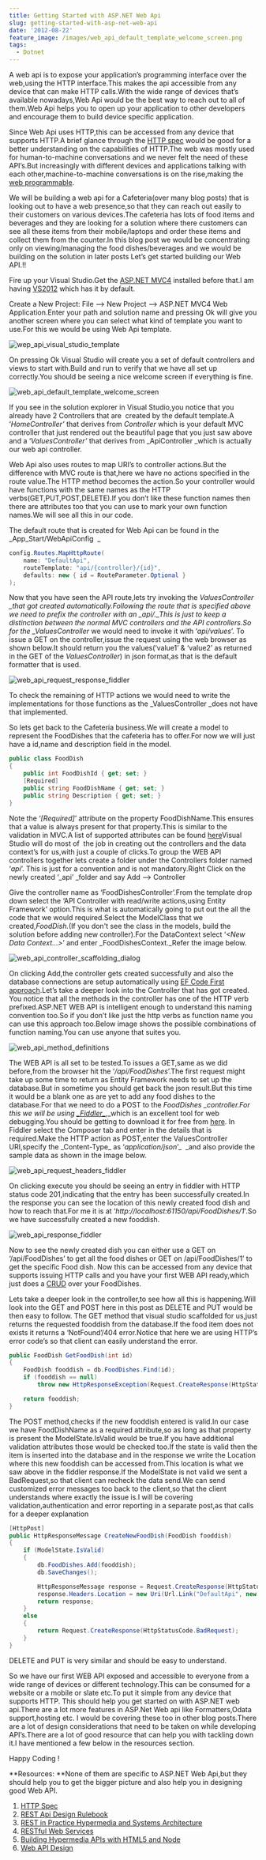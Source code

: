 ```yaml
---
title: Getting Started with ASP.NET Web Api
slug: getting-started-with-asp-net-web-api
date: '2012-08-22'
feature_image: /images/web_api_default_template_welcome_screen.png
tags:
  - Dotnet
---
```

A web api is to expose your application’s programming interface over the web,using the HTTP interface.This makes the api accessible from any device that can make HTTP calls.With the wide range of devices that’s available nowadays,Web Api would be the best way to reach out to all of them.Web Api helps you to open up your application to other developers and encourage them to build device specific application.

Since Web Api uses HTTP,this can be accessed from any device that supports HTTP.A brief glance through the [HTTP spec](http://www.w3.org/Protocols/HTTP/1.1/rfc2616.pdf) would be good for a better understanding on the capabilities of HTTP.The web was mostly used for human-to-machine conversations and we never felt the need of these API’s.But increasingly with different devices and applications talking with each other,machine-to-machine conversations is on the rise,making the [web programmable](http://www.programmableweb.com/).

We will be building a web api for a Cafeteria(over many blog posts) that is looking out to have a web presence,so that they can reach out easily to their customers on various devices.The cafeteria has lots of food items and beverages and they are looking for a solution where there customers can see all these items from their mobile/laptops and order these items and collect them from the counter.In this blog post we would be concentrating only on viewing/managing the food dishes/beverages and we would be building on the solution in later posts Let’s get started building our Web API.!!

Fire up your Visual Studio.Get the [ASP.NET MVC4](http://www.asp.net/mvc/mvc4) installed before that.I am having [VS2012](http://www.microsoft.com/visualstudio/11/en-us) which has it by default.

Create a New Project: File –> New Project –> ASP.NET MVC4 Web Application.Enter your path and solution name and pressing Ok will give you another screen where you can select what kind of template you want to use.For this we would be using Web Api template.

![wep_api_visual_studio_template](/images/web_api_visual_studio_template.png)

On pressing Ok Visual Studio will create you a set of default controllers and views to start with.Build and run to verify that we have all set up correctly.You should be seeing a nice welcome screen if everything is fine.

![web_api_default_template_welcome_screen](/images/web_api_default_template_welcome_screen.png)

If you see in the solution explorer in Visual Studio,you notice that you already have 2 Controllers that are  created by the default template.A ‘_HomeController’_ that derives from _Controller_ which is your default MVC controller that just rendered out the beautiful page that you just saw above and a ‘_ValuesController’_ that derives from \_ApiController \_which is actually our web api controller.

Web Api also uses routes to map URI’s to controller actions.But the difference with MVC route is that,here we have no actions specified in the route value.The HTTP method becomes the action.So your controller would have functions with the same names as the HTTP verbs(GET,PUT,POST,DELETE).If you don’t like these function names then there are attributes too that you can use to mark your own function names.We will see all this in our code.

The default route that is created for Web Api can be found in the \_App\_Start/WebApiConfig  \_

```csharp
config.Routes.MapHttpRoute(
    name: "DefaultApi",
    routeTemplate: "api/{controller}/{id}",
    defaults: new { id = RouteParameter.Optional }
);

```

Now that you have seen the API route,lets try invoking the _ValuesController \_that got created automatically.Following the route that is specified above we need to prefix the controller with an \_api/.\_This is just to keep a distinction between the normal MVC controllers and the API controllers.So for the \_ValuesController_ we would need to invoke it with ‘_api/values_’. To issue a GET on the controller,issue the request using the web browser as shown below.It should return you the values(‘value1’ & ‘value2’ as returned in the GET of the _ValuesController_) in json format,as that is the default formatter that is used.

![web_api_request_response_fiddler](/images/web_api_request_response_fiddler.png)

To check the remaining of HTTP actions we would need to write the implementations for those functions as the \_ValuesController \_does not have that implemented.

So lets get back to the Cafeteria business.We will create a model to represent the FoodDishes that the cafeteria has to offer.For now we will just have a id,name and description field in the model.

```csharp
public class FoodDish
{
    public int FoodDishId { get; set; }
    [Required]
    public string FoodDishName { get; set; }
    public string Description { get; set; }
}

```

Note the ‘_\[Required\]_’ attribute on the property FoodDishName.This ensures that a value is always present for that property.This is similar to the validation in MVC.A list of supported attributes can be found [here](http://msdn.microsoft.com/en-us/library/system.componentmodel.dataannotations.aspx)Visual Studio will do most of  the job in creating out the controllers and the data context’s for us,with just a couple of clicks.To group the WEB API controllers together lets create a folder under the Controllers folder named ‘_api_’. This is just for a convention and is not mandatory.Right Click on the newly created ‘\_api’ \_folder and say Add –> Controller

Give the controller name as ‘FoodDishesController’.From the template drop down select the ‘API Controller with read/write actions,using Entity Framework’ option.This is what is automatically going to put out the all the code that we would required.Select the ModelClass that we created,_FoodDish._(If you don't see the class in the models, build the solution before adding new controller).For the DataContext select ‘_<New Data Context…>_’ and enter \_FoodDishesContext.\_Refer the image below.

![web_api_controller_scaffolding_dialog](/images/web_api_controller_scaffolding_dialog.png)

On clicking Add,the controller gets created successfully and also the database connections are setup automatically using [EF Code First approach](http://weblogs.asp.net/scottgu/archive/2010/07/16/code-first-development-with-entity-framework-4.aspx).Let’s take a deeper look into the Controller that has got created. You notice that all the methods in the controller has one of the HTTP verb prefixed.ASP.NET WEB API is intelligent enough to understand this naming convention too.So if you don’t like just the http verbs as function name you can use this approach too.Below image shows the possible combinations of function naming.You can use anyone that suites you.

![web_api_method_definitions](/images/web_api_method_definitions.png)

The WEB API is all set to be tested.To issues a GET,same as we did before,from the browser hit the ‘_/api/FoodDishes_’.The first request might take up some time to return as Entity Framework needs to set up the database.But in sometime you should get back the json result.But this time it would be a blank one as are yet to add any food dishes to the database.For that we need to do a POST to the _FoodDishes \_controller.For this we will be using [\_Fiddler\_](http://www.fiddler2.com/fiddler2/)_,\_which is an excellent tool for web debugging.You should be getting to download it for free from [here](http://www.fiddler2.com/fiddler2/version.asp). In Fiddler select the Composer tab and enter in the details that is required.Make the HTTP action as POST,enter the ValuesController URI,specify the \_Content-Type\_ as ‘_application/json_’\_  \_and also provide the sample data as shown in the image below.

![web_api_request_headers_fiddler](/images/web_api_request_headers_fiddler.png)

On clicking execute you should be seeing an entry in fiddler with HTTP status code 201,indicating that the entry has been successfully created.In the response you can see the location of this newly created food dish and how to reach that.For me it is at ‘_http://localhost:61150/api/FoodDishes/1_'.So we have successfully created a new fooddish.

![web_api_response_fiddler](/images/web_api_response_fiddler.png)

Now to see the newly created dish you can either use a GET on ‘/api/FoodDishes’ to get all the food dishes or GET on /api/FoodDishes/1’ to get the specific Food dish. Now this can be accessed from any device that supports issuing HTTP calls and you have your first WEB API ready,which just does a [CRUD](http://en.wikipedia.org/wiki/Create,_read,_update_and_delete) over your FoodDishes.

Lets take a deeper look in the controller,to see how all this is happening.Will look into the GET and POST here in this post as DELETE and PUT would be then easy to follow. The GET method that visual studio scaffolded for us,just returns the requested fooddish from the database.If the food item does not exists it returns a ‘NotFound’/404 error.Notice that here we are using HTTP’s error code’s so that client can easily understand the error.

```csharp
public FoodDish GetFoodDish(int id)
{
    FoodDish fooddish = db.FoodDishes.Find(id);
    if (fooddish == null)
        throw new HttpResponseException(Request.CreateResponse(HttpStatusCode.NotFound));

    return fooddish;
}

```

The POST method,checks if the new fooddish entered is valid.In our case we have FoodDishName as a required attribute,so as long as that property is present the ModelState.IsValid would be true.If you have additional validation attributes those would be checked too.If the state is valid then the item is inserted into the database and in the response we write the Location where this new fooddish can be accessed from.This location is what we saw above in the fiddler response.If the ModelState is not valid we sent a BadRequest,so that client can recheck the data send.We can send customized error messages too back to the client,so that the client understands where exactly the issue is.I will be covering validation,authentication and error reporting in a separate post,as that calls for a deeper explanation

```csharp
[HttpPost]
public HttpResponseMessage CreateNewFoodDish(FoodDish fooddish)
{
    if (ModelState.IsValid)
    {
        db.FoodDishes.Add(fooddish);
        db.SaveChanges();

        HttpResponseMessage response = Request.CreateResponse(HttpStatusCode.Created, fooddish);
        response.Headers.Location = new Uri(Url.Link("DefaultApi", new { id = fooddish.FoodDishId }));
        return response;
    }
    else
    {
        return Request.CreateResponse(HttpStatusCode.BadRequest);
    }
}

```

DELETE and PUT is very similar and should be easy to understand.

So we have our first WEB API exposed and accessible to everyone from a wide range of devices or different technology.This can be consumed for a website or a mobile or slate etc.To put it simple from any device that supports HTTP. This should help you get started on with ASP.NET web api.There are a lot more features in ASP.Net Web api like Formatters,Odata support,hosting etc. I would be covering these too in other blog posts.There are a lot of design considerations that need to be taken on while developing API’s.There are a lot of good resource that can help you with tackling down it.I have mentioned a few below in the resources section.

Happy Coding !

\*\*Resources: \*\*None of them are specific to ASP.NET Web Api,but they should help you to get the bigger picture and also help you in designing good Web API.

1.  [HTTP Spec](http://www.w3.org/Protocols/HTTP/1.1/rfc2616.pdf)
2.  [REST Api Design Rulebook](http://shop.oreilly.com/product/0636920021575.do)
3.  [REST in Practice Hypermedia and Systems Architecture](http://shop.oreilly.com/product/9780596805838.do)
4.  [RESTful Web Services](http://shop.oreilly.com/product/9780596529260.do)
5.  [Building Hypermedia APIs with HTML5 and Node](http://shop.oreilly.com/product/0636920020530.do)
6.  [Web API Design](http://info.apigee.com/Portals/62317/docs/web%20api.pdf)
